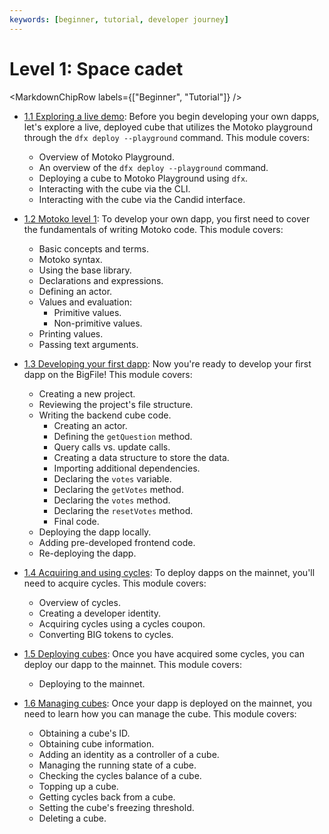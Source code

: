 ```yaml
---
keywords: [beginner, tutorial, developer journey]
---
```



# Level 1: Space cadet

<MarkdownChipRow labels={["Beginner", "Tutorial"]} />

- [1.1 Exploring a live demo](/docs/current/tutorials/developer-journey/level-1/1.1-live-demo): Before you begin developing your own dapps, let's explore a live, deployed cube that utilizes the Motoko playground through the `dfx deploy --playground` command. This module covers:
    - Overview of Motoko Playground.
    - An overview of the `dfx deploy --playground` command.
    - Deploying a cube to Motoko Playground using `dfx`.
    - Interacting with the cube via the CLI.
    - Interacting with the cube via the Candid interface.

- [1.2 Motoko level 1](/docs/current/tutorials/developer-journey/level-1/1.2-motoko-lvl1): To develop your own dapp, you first need to cover the fundamentals of writing Motoko code. This module covers:
    - Basic concepts and terms.
    - Motoko syntax.
    - Using the base library.
    - Declarations and expressions.
    - Defining an actor.
    - Values and evaluation:
        - Primitive values.
        - Non-primitive values.
    - Printing values.
    - Passing text arguments.

- [1.3 Developing your first dapp](/docs/current/tutorials/developer-journey/level-1/1.3-first-dapp): Now you're ready to develop your first dapp on the BigFile! This module covers: 
    - Creating a new project.
    - Reviewing the project's file structure.
    - Writing the backend cube code.
        - Creating an actor.
        - Defining the `getQuestion` method.
        - Query calls vs. update calls.
        - Creating a data structure to store the data.
        - Importing additional dependencies.
        - Declaring the `votes` variable.
        - Declaring the `getVotes` method.
        - Declaring the `votes` method.
        - Declaring the `resetVotes`  method.
        - Final code.
    - Deploying the dapp locally.
    - Adding pre-developed frontend code.
    - Re-deploying the dapp.

- [1.4 Acquiring and using cycles](/docs/current/tutorials/developer-journey/level-1/1.4-using-cycles): To deploy dapps on the mainnet, you'll need to acquire cycles. This module covers: 
    - Overview of cycles.
    - Creating a developer identity.
    - Acquiring cycles using a cycles coupon.
    - Converting BIG tokens to cycles.

- [1.5 Deploying cubes](/docs/current/tutorials/developer-journey/level-1/1.5-deploying-cubes): Once you have acquired some cycles, you can deploy our dapp to the mainnet. This module covers: 
    - Deploying to the mainnet.

- [1.6 Managing cubes](/docs/current/tutorials/developer-journey/level-1/1.6-managing-cubes): Once your dapp is deployed on the mainnet, you need to learn how you can manage the cube. This module covers: 
    - Obtaining a cube's ID.
    - Obtaining cube information.
    - Adding an identity as a controller of a cube.
    - Managing the running state of a cube.
    - Checking the cycles balance of a cube.
    - Topping up a cube.
    - Getting cycles back from a cube.
    - Setting the cube's freezing threshold.
    - Deleting a cube.
